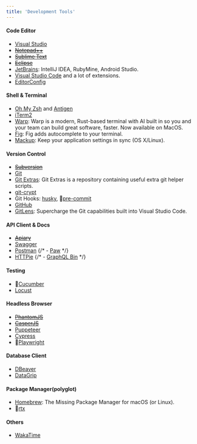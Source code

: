 ```yaml
---
title: 'Development Tools'
---
```


#### Code Editor

- [Visual Studio](https://visualstudio.microsoft.com/)
- ~~[Notepad++](https://notepad-plus-plus.org/)~~
- ~~[Sublime Text](https://www.sublimetext.com/)~~
- ~~[Eclipse](https://www.eclipse.org/)~~
- [JetBrains](https://www.jetbrains.com/): IntelliJ IDEA, RubyMine, Android Studio.
- [Visual Studio Code](https://code.visualstudio.com/) and a lot of extensions. <Rating value="4" />
- [EditorConfig](https://editorconfig.org/)

#### Shell & Terminal

- [Oh My Zsh](https://ohmyz.sh/) and [Antigen](https://antigen.sharats.me/)
- [iTerm2](https://www.iterm2.com/) <Rating value="4" />
- [Warp](https://www.warp.dev/): Warp is a modern, Rust-based terminal with AI built in so you and your team can build great software, faster. Now available on MacOS.
- [Fig](https://www.fig.io/): Fig adds autocomplete to your terminal.
- [Mackup](https://github.com/lra/mackup): Keep your application settings in sync (OS X/Linux). <Rating value="4" />

#### Version Control

- ~~[Subversion](https://subversion.apache.org/)~~
- [Git](https://www.git-scm.com/)
- [Git Extras](https://github.com/tj/git-extras): Git Extras is a repository containing useful extra git helper scripts.
- [git-crypt](https://www.agwa.name/projects/git-crypt/)
- Git Hooks: [husky](https://github.com/typicode/husky), 👀[pre-commit](https://pre-commit.com/)
- [GitHub](https://www.github.com/) <Rating value="4" />
- [GitLens](https://gitlens.amod.io/): Supercharge the Git capabilities built into Visual Studio Code. <Rating value="4" />

#### API Client & Docs

- ~~[Apiary](https://apiary.io/)~~
- [Swagger](https://swagger.io/)
- [Postman](https://www.postman.com/) <Rating value="3" />
  {/* - [Paw](https://www.paw.cloud/) */}
- [HTTPie](https://www.httpie.org/)
  {/* - [GraphQL Bin](https://www.graphqlbin.com/) */}

#### Testing

- 👀[Cucumber](https://cucumber.io/)
- [Locust](https://locust.io/)

#### Headless Browser

- ~~[PhantomJS](https://phantomjs.org/)~~
- ~~[CasperJS](https://github.com/casperjs/casperjs>)~~
- [Puppeteer](https://pptr.dev/)
- [Cypress](https://www.cypress.io/)
- 👀[Playwright](https://www.playwright.dev/)

#### Database Client

- [DBeaver](https://www.dbeaver.io/)
- [DataGrip](https://datagrip.jetbrains.com/)

#### Package Manager(polyglot)

- [Homebrew](https://brew.sh/): The Missing Package Manager for macOS (or Linux). <Rating value="4" />
- 👀[rtx](https://github.com/jdx/rtx)

#### Others

- [WakaTime](https://wakatime.com/)
